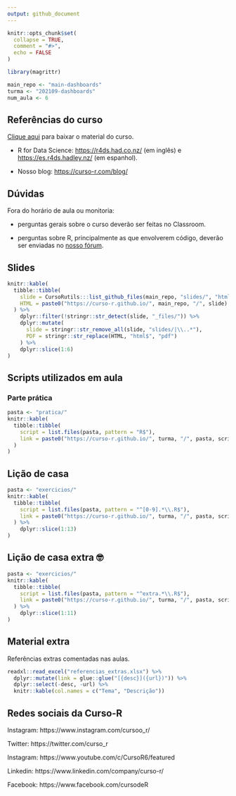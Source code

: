 ```yaml
---
output: github_document
---
```


<!-- README.md is generated from README.Rmd. Please edit that file -->

```r
knitr::opts_chunk$set(
  collapse = TRUE,
  comment = "#>",
  echo = FALSE
)

library(magrittr)

main_repo <- "main-dashboards"
turma <- "202109-dashboards"
num_aula <- 6
```

## Referências do curso

[Clique aqui](https://github.com/curso-r/main-dashboards/raw/master/material_do_curso.zip) para baixar o material do curso.

- R for Data Science: [https://r4ds.had.co.nz/](https://r4ds.had.co.nz/) (em inglês) e [https://es.r4ds.hadley.nz/](https://es.r4ds.hadley.nz/) (em espanhol).

- Nosso blog: [https://curso-r.com/blog/](https://curso-r.com/blog/)

## Dúvidas

Fora do horário de aula ou monitoria:

- perguntas gerais sobre o curso deverão ser feitas no Classroom.

- perguntas sobre R, principalmente as que envolverem código, deverão ser enviadas no [nosso fórum](https://discourse.curso-r.com/).

## Slides

```r
knitr::kable(
  tibble::tibble(
    slide = CursoRutils:::list_github_files(main_repo, "slides/", "html$"),
    HTML = paste0("https://curso-r.github.io/", main_repo, "/", slide)
  ) %>%
    dplyr::filter(!stringr::str_detect(slide, "_files/")) %>% 
    dplyr::mutate(
      slide = stringr::str_remove_all(slide, "slides/|\\..*"),
      PDF = stringr::str_replace(HTML, "html$", "pdf")
    ) %>% 
    dplyr::slice(1:6)
)
```


## Scripts utilizados em aula

### Parte prática

```r
pasta <- "pratica/"
knitr::kable(
  tibble::tibble(
    script = list.files(pasta, pattern = "R$"),
    link = paste0("https://curso-r.github.io/", turma, "/", pasta, script)
  )
)
```

## Lição de casa

```r
pasta <- "exercicios/"
knitr::kable(
  tibble::tibble(
    script = list.files(pasta, pattern = "^[0-9].*\\.R$"),
    link = paste0("https://curso-r.github.io/", turma, "/", pasta, script)
  ) %>% 
    dplyr::slice(1:13)
) 
```

## Lição de casa extra &#x1f913;

```r
pasta <- "exercicios/"
knitr::kable(
  tibble::tibble(
    script = list.files(pasta, pattern = "^extra.*\\.R$"),
    link = paste0("https://curso-r.github.io/", turma, "/", pasta, script)
  ) %>% 
    dplyr::slice(1:11)
) 
```

## Material extra

Referências extras comentadas nas aulas.

```r
readxl::read_excel("referencias_extras.xlsx") %>%
  dplyr::mutate(link = glue::glue("[{desc}]({url})")) %>%
  dplyr::select(-desc, -url) %>%
  knitr::kable(col.names = c("Tema", "Descrição"))
```


## Redes sociais da Curso-R

Instagram: https://www.instagram.com/cursoo_r/

Twitter: https://twitter.com/curso_r

Instagram: https://www.youtube.com/c/CursoR6/featured

Linkedin: https://www.linkedin.com/company/curso-r/

Facebook: https://www.facebook.com/cursodeR
